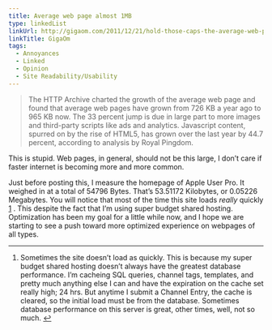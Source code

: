 ```yaml
---
title: Average web page almost 1MB
type: linkedList
linkUrl: http://gigaom.com/2011/12/21/hold-those-caps-the-average-web-page-is-now-almost-1mb/
linkTitle: GigaOm
tags:
  - Annoyances
  - Linked
  - Opinion
  - Site Readability/Usability
---
```


> The HTTP Archive charted the growth of the average web page and found that average web pages have grown from 726 KB a year ago to 965 KB now. The 33 percent jump is due in large part to more images and third-party scripts like ads and analytics. Javascript content, spurred on by the rise of HTML5, has grown over the last year by 44.7 percent, according to analysis by Royal Pingdom.

This is stupid. Web pages, in general, should not be this large, I don’t care if faster internet is becoming more and more common.

Just before posting this, I measure the homepage of Apple User Pro. It weighed in at a total of 54796 Bytes. That’s 53.51172 Kilobytes, or 0.05226 Megabytes. You will notice that most of the time this site loads _really_ quickly [1](#fn:avpage1) . This despite the fact that I’m using super budget shared hosting. Optimization has been my goal for a little while now, and I hope we are starting to see a push toward more optimized experience on webpages of all types.

* * *

1.  Sometimes the site doesn’t load as quickly. This is because my super budget shared hosting doesn’t always have the greatest database performance. I’m cacheing SQL queries, channel tags, templates, and pretty much anything else I can and have the expiration on the cache set really high; 24 hrs. But anytime I submit a Channel Entry, the cache is cleared, so the initial load must be from the database. Sometimes database performance on this server is great, other times, well, not so much. [↩](#fnref:avpage1)
